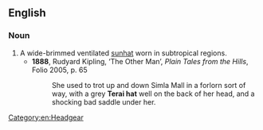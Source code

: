 ==English==
===Noun===
{{en-noun|head=[[terai]] [[hat]]}}

# A wide-brimmed ventilated [[sunhat]] worn in subtropical regions.
#*'''1888''', Rudyard Kipling, ‘The Other Man’, ''Plain Tales from the Hills'', Folio 2005, p. 65
#*:She used to trot up and down Simla Mall in a forlorn sort of way, with a grey '''Terai hat''' well on the back of her head, and a shocking bad saddle under her.

[[Category:en:Headgear]]